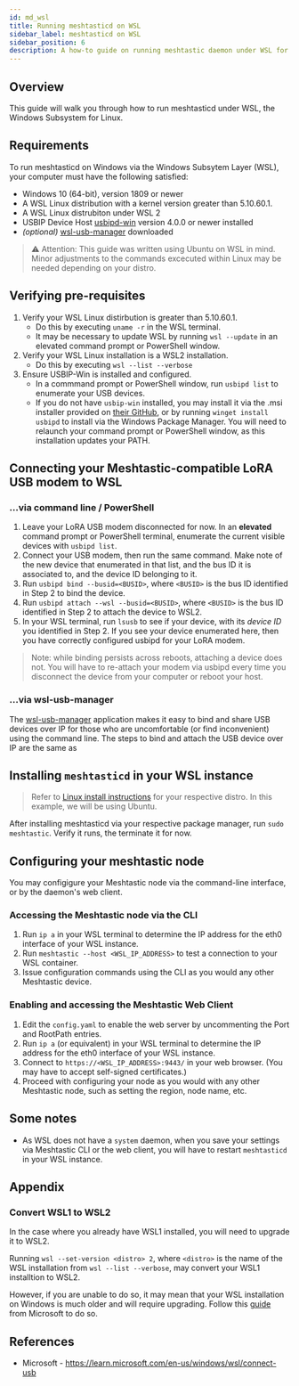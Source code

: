 ```yaml
---
id: md_wsl
title: Running meshtasticd on WSL
sidebar_label: meshtasticd on WSL
sidebar_position: 6
description: A how-to guide on running meshtastic daemon under WSL for use with a USB LoRA Modem
---
```

## Overview

This guide will walk you through how to run meshtasticd under WSL, the Windows Subsystem for Linux. 

## Requirements

To run meshtasticd on Windows via the Windows Subsytem Layer (WSL), your computer must have the following satisfied:

- Windows 10 (64-bit), version 1809 or newer
- A WSL Linux distribution with a kernel version greater than 5.10.60.1.
- A WSL Linux distrubiton under WSL 2
- USBIP Device Host [usbipd-win](https://github.com/dorssel/usbipd-win) version 4.0.0 or newer installed
- _(optional)_ [wsl-usb-manager](https://github.com/nickbeth/wsl-usb-manager) downloaded

> ⚠ Attention:
> This guide was written using Ubuntu on WSL in mind. Minor adjustments to the commands excecuted within Linux may be needed depending on your distro.

## Verifying pre-requisites

1. Verify your WSL Linux distirbution is greater than 5.10.60.1. 
    -   Do this by executing `uname -r` in the WSL terminal.
    -   It may be necessary to update WSL by running `wsl --update` in an elevated command prompt or PowerShell window.
2. Verify your WSL Linux installation is a WSL2 installation.
    -   Do this by executing `wsl --list --verbose`
3. Ensure USBIP-Win is installed and configured.
    - In a commmand prompt or PowerShell window, run `usbipd list` to enumerate your USB devices.
    - If you do not have `usbip-win` installed, you may install it via the .msi installer provided on [their GitHub](https://github.com/dorssel/usbipd-win), or by running `winget install usbipd` to install via the Windows Package Manager. You will need to relaunch your command prompt or PowerShell window, as this installation updates your PATH.

## Connecting your Meshtastic-compatible LoRA USB modem to WSL

### ...via command line / PowerShell

1. Leave your LoRA USB modem disconnected for now. In an **elevated** command prompt or PowerShell terminal, enumerate the current visible devices with `usbipd list`.
2. Connect your USB modem, then run the same command. Make note of the new device that enumerated in that list, and the bus ID it is associated to, and the device ID belonging to it.
3. Run `usbipd bind --busid=<BUSID>`, where `<BUSID>` is the bus ID identified in Step 2 to bind the device.
4. Run `usbipd attach --wsl --busid=<BUSID>`, where `<BUSID>` is the bus ID identified in Step 2 to attach the device to WSL2.
5. In your WSL terminal, run `lsusb` to see if your device, with its _device ID_ you identified in Step 2. If you see your device enumerated here, then you have correctly configured usbipd for your LoRA modem.

> Note: while binding persists across reboots, attaching a device does not. You will have to re-attach your modem via usbipd every time you disconnect the device from your computer or reboot your host.

### ...via wsl-usb-manager

The [wsl-usb-manager](https://github.com/nickbeth/wsl-usb-manager) application makes it easy to bind and share USB devices over IP for those who are uncomfortable (or find inconvenient) using the command line. The steps to bind and attach the USB device over IP are the same as 

## Installing `meshtasticd` in your WSL instance

> Refer to [Linux install instructions](https://meshtastic.org/docs/software/linux/installation/?os=ubuntu) for your respective distro. In this example, we will be using Ubuntu.

After installing meshtasticd via your respective package manager, run `sudo meshtastic`. Verify it runs, the terminate it for now.

## Configuring your meshtastic node

You may configigure your Meshtastic node via the command-line interface, or by the daemon's web client. 

### Accessing the Meshtastic node via the CLI
1. Run `ip a` in your WSL terminal to determine the IP address for the eth0 interface of your WSL instance.
2. Run `meshtastic --host <WSL_IP_ADDRESS>` to test a connection to your WSL container.
3. Issue configuration commands using the CLI as you would any other Meshtastic device.

### Enabling and accessing the Meshtastic Web Client

1. Edit the `config.yaml` to enable the web server by uncommenting the Port and RootPath entries.
2. Run `ip a` (or equivalent) in your WSL terminal to determine the IP address for the eth0 interface of your WSL instance.
3. Connect to `https://<WSL_IP_ADDRESS>:9443/` in your web browser. (You may have to accept self-signed certificates.)
4. Proceed with configuring your node as you would with any other Meshtastic node, such as setting the region, node name, etc. 

## Some notes

* As WSL does not have a `system` daemon, when you save your settings via Meshtastic CLI or the web client, you will have to restart `meshtasticd` in your WSL instance.

## Appendix

### Convert WSL1 to WSL2
In the case where you already have WSL1 installed, you will need to upgrade it to WSL2.

Running `wsl --set-version <distro> 2`, where `<distro>` is the name of the WSL installation from `wsl --list --verbose`, may convert your WSL1 installtion to WSL2.

However, if you are unable to do so, it may mean that your WSL installation on Windows is much older and will require upgrading. Follow this [guide](https://learn.microsoft.com/en-us/windows/wsl/install-manual#step-4---download-the-linux-kernel-update-package) from Microsoft to do so.

## References
-  Microsoft - https://learn.microsoft.com/en-us/windows/wsl/connect-usb